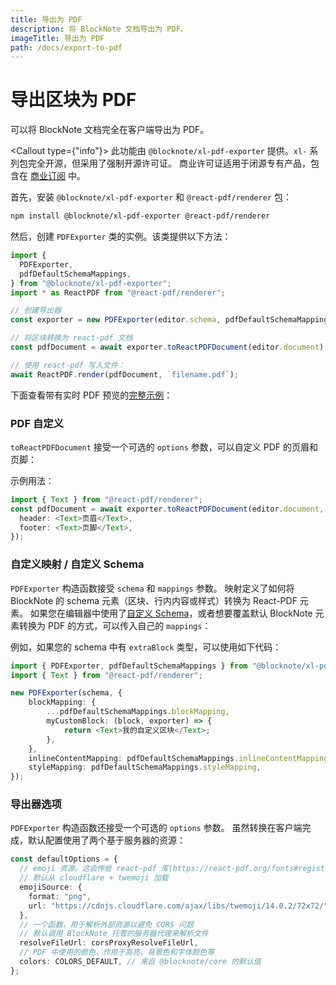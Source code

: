 ```yaml
---
title: 导出为 PDF
description: 将 BlockNote 文档导出为 PDF。
imageTitle: 导出为 PDF
path: /docs/export-to-pdf
---
```



# 导出区块为 PDF

可以将 BlockNote 文档完全在客户端导出为 PDF。

<Callout type={"info"}>
  此功能由 `@blocknote/xl-pdf-exporter` 提供。`xl-`
  系列包完全开源，但采用了强制开源许可证。 商业许可证适用于闭源专有产品，包含在
  [商业订阅](/pricing) 中。
</Callout>

首先，安装 `@blocknote/xl-pdf-exporter` 和 `@react-pdf/renderer` 包：

```bash
npm install @blocknote/xl-pdf-exporter @react-pdf/renderer
```

然后，创建 `PDFExporter` 类的实例。该类提供以下方法：

```typescript
import {
  PDFExporter,
  pdfDefaultSchemaMappings,
} from "@blocknote/xl-pdf-exporter";
import * as ReactPDF from "@react-pdf/renderer";

// 创建导出器
const exporter = new PDFExporter(editor.schema, pdfDefaultSchemaMappings);

// 将区块转换为 react-pdf 文档
const pdfDocument = await exporter.toReactPDFDocument(editor.document);

// 使用 react-pdf 写入文件：
await ReactPDF.render(pdfDocument, `filename.pdf`);
```

下面查看带有实时 PDF 预览的[完整示例](/examples/interoperability/converting-blocks-to-pdf)：

<Example name="interoperability/converting-blocks-to-pdf" />

### PDF 自定义

`toReactPDFDocument` 接受一个可选的 `options` 参数，可以自定义 PDF 的页眉和页脚：

示例用法：

```typescript
import { Text } from "@react-pdf/renderer";
const pdfDocument = await exporter.toReactPDFDocument(editor.document, {
  header: <Text>页眉</Text>,
  footer: <Text>页脚</Text>,
});
```

### 自定义映射 / 自定义 Schema

`PDFExporter` 构造函数接受 `schema` 和 `mappings` 参数。
映射定义了如何将 BlockNote 的 schema 元素（区块、行内内容或样式）转换为 React-PDF 元素。
如果您在编辑器中使用了[自定义 Schema](/docs/custom-schemas)，或者想要覆盖默认 BlockNote 元素转换为 PDF 的方式，可以传入自己的 `mappings`：

例如，如果您的 schema 中有 `extraBlock` 类型，可以使用如下代码：

```typescript
import { PDFExporter, pdfDefaultSchemaMappings } from "@blocknote/xl-pdf-exporter";
import { Text } from "@react-pdf/renderer";

new PDFExporter(schema, {
    blockMapping: {
        ...pdfDefaultSchemaMappings.blockMapping,
        myCustomBlock: (block, exporter) => {
            return <Text>我的自定义区块</Text>;
        },
    },
    inlineContentMapping: pdfDefaultSchemaMappings.inlineContentMapping,
    styleMapping: pdfDefaultSchemaMappings.styleMapping,
});
```

### 导出器选项

`PDFExporter` 构造函数还接受一个可选的 `options` 参数。
虽然转换在客户端完成，默认配置使用了两个基于服务器的资源：

```typescript
const defaultOptions = {
  // emoji 资源，这会传给 react-pdf 库(https://react-pdf.org/fonts#registeremojisource)
  // 默认从 cloudflare + twemoji 加载
  emojiSource: {
    format: "png",
    url: "https://cdnjs.cloudflare.com/ajax/libs/twemoji/14.0.2/72x72/",
  },
  // 一个函数，用于解析外部资源以避免 CORS 问题
  // 默认调用 BlockNote 托管的服务器代理来解析文件
  resolveFileUrl: corsProxyResolveFileUrl,
  // PDF 中使用的颜色，作用于高亮、背景色和字体颜色等
  colors: COLORS_DEFAULT, // 来自 @blocknote/core 的默认值
};
```
